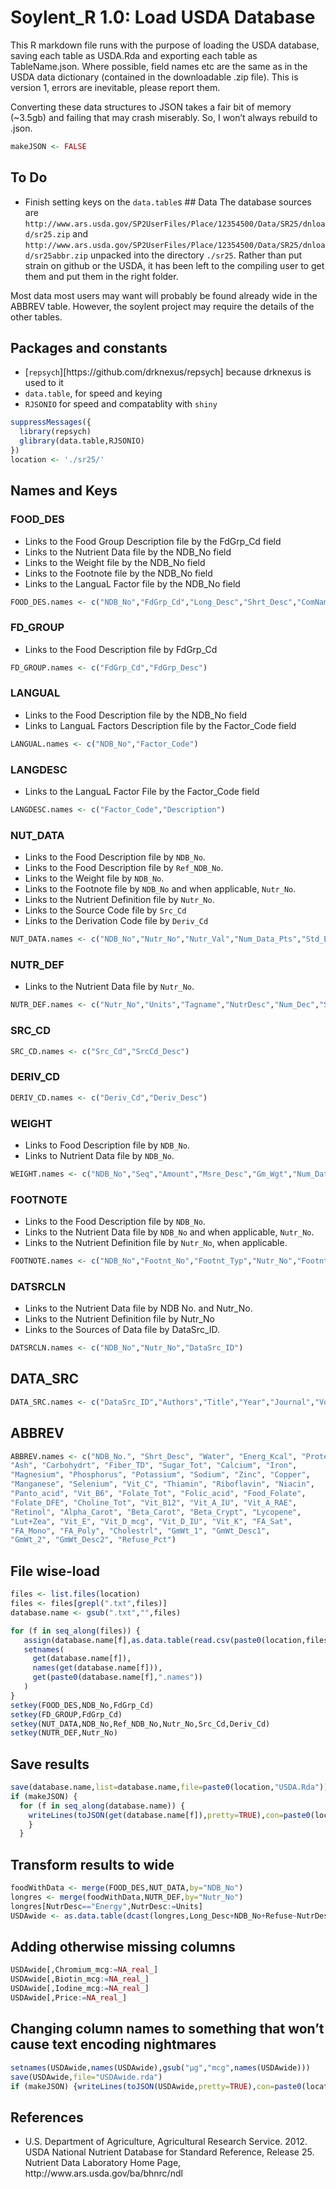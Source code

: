 # Soylent_R 1.0: Load USDA Database

This R markdown file runs with the purpose of loading the USDA database, saving each table as USDA.Rda and exporting each table as TableName.json.  Where possible, field names etc are the same as in the USDA data dictionary (contained in the downloadable .zip file).  This is version 1, errors are inevitable, please report them.

Converting these data structures to JSON takes a fair bit of memory (~3.5gb) and failing that may crash miserably.  So, I won't always rebuild to .json.
```r
makeJSON <- FALSE
```

## To Do
* Finish setting keys on the `data.table`s
## Data
The database sources are `http://www.ars.usda.gov/SP2UserFiles/Place/12354500/Data/SR25/dnload/sr25.zip` and `http://www.ars.usda.gov/SP2UserFiles/Place/12354500/Data/SR25/dnload/sr25abbr.zip` unpacked into the directory `./sr25`.  Rather than put strain on github or the USDA, it has been left to the compiling user to get them and put them in the right folder.

Most data most users may want will probably be found already wide in the ABBREV table.  However, the soylent project may require the details of the other tables.

## Packages and constants
* [`repsych`][https://github.com/drknexus/repsych] because drknexus is used to it 
* `data.table`, for speed and keying
* `RJSONIO` for speed and compatablity with `shiny`

```r
suppressMessages({
  library(repsych)
  glibrary(data.table,RJSONIO)
})
location <- './sr25/'
```


## Names and Keys
### FOOD_DES
* Links to the Food Group Description file by the FdGrp_Cd field
* Links to the Nutrient Data file by the NDB_No field
* Links to the Weight file by the NDB_No field
* Links to the Footnote file by the NDB_No field
* Links to the LanguaL Factor file by the NDB_No field
```r
FOOD_DES.names <- c("NDB_No","FdGrp_Cd","Long_Desc","Shrt_Desc","ComName","ManufacName","Survey","Ref_desc","Refuse","SciName","N_Factor", "Pro_Factor","Fat_Factor","CHO_Factor")
```

### FD_GROUP
* Links to the Food Description file by FdGrp_Cd
```r
FD_GROUP.names <- c("FdGrp_Cd","FdGrp_Desc")
```

### LANGUAL
* Links to the Food Description file by the NDB_No field
* Links to LanguaL Factors Description file by the Factor_Code field
```r
LANGUAL.names <- c("NDB_No","Factor_Code")
```

### LANGDESC
* Links to the LanguaL Factor File by the Factor_Code field
```r
LANGDESC.names <- c("Factor_Code","Description")
```

### NUT_DATA
* Links to the Food Description file by `NDB_No`.
* Links to the Food Description file by `Ref_NDB_No`.
* Links to the Weight file by `NDB_No`.
* Links to the Footnote file by `NDB_No` and when applicable, `Nutr_No`.
* Links to the Nutrient Definition file by `Nutr_No`.
* Links to the Source Code file by `Src_Cd` 
* Links to the Derivation Code file by `Deriv_Cd`
```r
NUT_DATA.names <- c("NDB_No","Nutr_No","Nutr_Val","Num_Data_Pts","Std_Error","Src_Cd","Deriv_Cd","Ref_NDB_No","Add_Nutr_Mark","Num_Studies","Min","Max","DF","Low_EB","Up_EB","Stat_cmt","AddMod_Date","CC")
```
                    
### NUTR_DEF
* Links to the Nutrient Data file by `Nutr_No`.
```r
NUTR_DEF.names <- c("Nutr_No","Units","Tagname","NutrDesc","Num_Dec","SR_Order")
```

### SRC_CD
```r
SRC_CD.names <- c("Src_Cd","SrcCd_Desc")
```

### DERIV_CD
```r
DERIV_CD.names <- c("Deriv_Cd","Deriv_Desc")
```

### WEIGHT
* Links to Food Description file by `NDB_No`.
* Links to Nutrient Data file by `NDB_No`.
```r
WEIGHT.names <- c("NDB_No","Seq","Amount","Msre_Desc","Gm_Wgt","Num_Data_Pts","Std_Dev")
```

### FOOTNOTE
* Links to the Food Description file by `NDB_No`.
* Links to the Nutrient Data file by `NDB_No` and when applicable, `Nutr_No`.
* Links to the Nutrient Definition file by `Nutr_No`, when applicable.
```r
FOOTNOTE.names <- c("NDB_No","Footnt_No","Footnt_Typ","Nutr_No","Footnt_Txt")
```

### DATSRCLN
* Links to the Nutrient Data file by NDB No. and Nutr_No.
* Links to the Nutrient Definition file by Nutr_No
* Links to the Sources of Data file by DataSrc_ID.
```r
DATSRCLN.names <- c("NDB_No","Nutr_No","DataSrc_ID")
```

## DATA_SRC
```r
DATA_SRC.names <- c("DataSrc_ID","Authors","Title","Year","Journal","Vol_City","Issue_State","Start_page","End_Page")
```

## ABBREV
```r
ABBREV.names <- c("NDB_No.", "Shrt_Desc", "Water", "Energ_Kcal", "Protein", "Lipid_Tot", 
"Ash", "Carbohydrt", "Fiber_TD", "Sugar_Tot", "Calcium", "Iron", 
"Magnesium", "Phosphorus", "Potassium", "Sodium", "Zinc", "Copper", 
"Manganese", "Selenium", "Vit_C", "Thiamin", "Riboflavin", "Niacin", 
"Panto_acid", "Vit_B6", "Folate_Tot", "Folic_acid", "Food_Folate", 
"Folate_DFE", "Choline_Tot", "Vit_B12", "Vit_A_IU", "Vit_A_RAE", 
"Retinol", "Alpha_Carot", "Beta_Carot", "Beta_Crypt", "Lycopene", 
"Lut+Zea", "Vit_E", "Vit_D_mcg", "Vit_D_IU", "Vit_K", "FA_Sat", 
"FA_Mono", "FA_Poly", "Cholestrl", "GmWt_1", "GmWt_Desc1", 
"GmWt_2", "GmWt_Desc2", "Refuse_Pct")
```

## File wise-load
```r
files <- list.files(location)
files <- files[grepl(".txt",files)]
database.name <- gsub(".txt","",files)

for (f in seq_along(files)) {
   assign(database.name[f],as.data.table(read.csv(paste0(location,files[f]),sep="^",quote="~",comment.char="",header=FALSE)))
   setnames(
     get(database.name[f]),
     names(get(database.name[f])),
     get(paste0(database.name[f],".names"))
   )
}
setkey(FOOD_DES,NDB_No,FdGrp_Cd)
setkey(FD_GROUP,FdGrp_Cd)
setkey(NUT_DATA,NDB_No,Ref_NDB_No,Nutr_No,Src_Cd,Deriv_Cd)
setkey(NUTR_DEF,Nutr_No)
```

## Save results
```r
save(database.name,list=database.name,file=paste0(location,"USDA.Rda"))
if (makeJSON) {
  for (f in seq_along(database.name)) {
    writeLines(toJSON(get(database.name[f]),pretty=TRUE),con=paste0(location,database.name[f],".json"))
    }
  }
```

## Transform results to wide
```r
foodWithData <- merge(FOOD_DES,NUT_DATA,by="NDB_No")
longres <- merge(foodWithData,NUTR_DEF,by="Nutr_No")
longres[NutrDesc=="Energy",NutrDesc:=Units]
USDAwide <- as.data.table(dcast(longres,Long_Desc+NDB_No+Refuse~NutrDesc+Units,value.var="Nutr_Val"))
```

## Adding otherwise missing columns
```r
USDAwide[,Chromium_mcg:=NA_real_]
USDAwide[,Biotin_mcg:=NA_real_]
USDAwide[,Iodine_mcg:=NA_real_]
USDAwide[,Price:=NA_real_]
```

## Changing column names to something that won't cause text encoding nightmares
```r
setnames(USDAwide,names(USDAwide),gsub("µg","mcg",names(USDAwide)))
save(USDAwide,file="USDAwide.rda")
if (makeJSON) {writeLines(toJSON(USDAwide,pretty=TRUE),con=paste0(location,"USDAwide.json"))}
```

## References
* U.S. Department of Agriculture, Agricultural Research Service. 2012. USDA National Nutrient Database for Standard Reference, Release 25. Nutrient Data Laboratory Home Page, http://www.ars.usda.gov/ba/bhnrc/ndl
